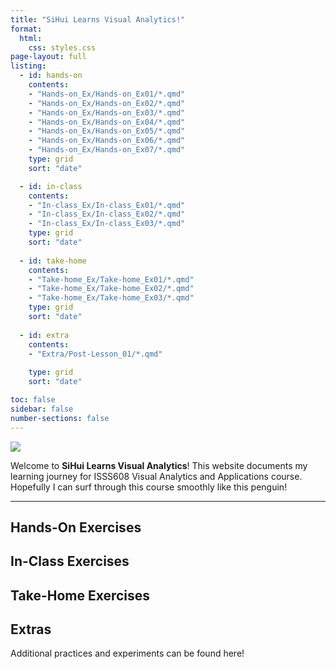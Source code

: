 ```yaml
---
title: "SiHui Learns Visual Analytics!"
format: 
  html: 
    css: styles.css
page-layout: full
listing:
  - id: hands-on
    contents:
    - "Hands-on_Ex/Hands-on_Ex01/*.qmd"
    - "Hands-on_Ex/Hands-on_Ex02/*.qmd"
    - "Hands-on_Ex/Hands-on_Ex03/*.qmd"
    - "Hands-on_Ex/Hands-on_Ex04/*.qmd"
    - "Hands-on_Ex/Hands-on_Ex05/*.qmd"
    - "Hands-on_Ex/Hands-on_Ex06/*.qmd"
    - "Hands-on_Ex/Hands-on_Ex07/*.qmd"
    type: grid
    sort: "date"

  - id: in-class
    contents:
    - "In-class_Ex/In-class_Ex01/*.qmd"
    - "In-class_Ex/In-class_Ex02/*.qmd"
    - "In-class_Ex/In-class_Ex03/*.qmd"
    type: grid
    sort: "date"
    
  - id: take-home
    contents:
    - "Take-home_Ex/Take-home_Ex01/*.qmd"
    - "Take-home_Ex/Take-home_Ex02/*.qmd"
    - "Take-home_Ex/Take-home_Ex03/*.qmd"
    type: grid
    sort: "date"
  
  - id: extra
    contents:
    - "Extra/Post-Lesson_01/*.qmd"
  
    type: grid
    sort: "date"

toc: false 
sidebar: false 
number-sections: false
---
```


[![](images/surfing_penguin.gif){fig-align="center"}](https://giphy.com/gifs/pudgypenguins-surf-surfing-surfboard-ybvZgzU23o0YsN5wIl)

Welcome to **SiHui Learns Visual Analytics**! This website documents my learning journey for ISSS608 Visual Analytics and Applications course. Hopefully I can surf through this course smoothly like this penguin!

------------------------------------------------------------------------

## Hands-On Exercises

::: {#hands-on}
:::

## In-Class Exercises

::: {#in-class}
:::

## Take-Home Exercises

::: {#take-home}
:::

## Extras

Additional practices and experiments can be found here!

::: {#extra}
:::
